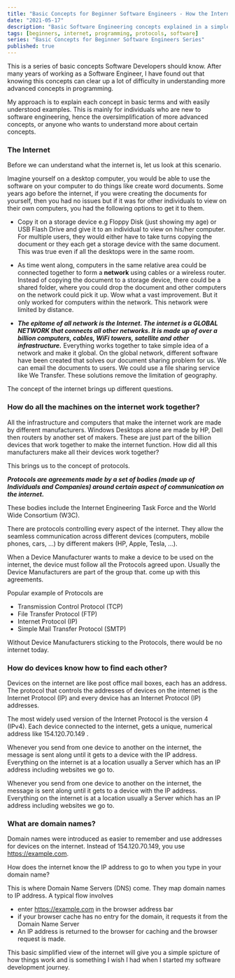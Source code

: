 ```yaml
---
title: "Basic Concepts for Beginner Software Engineers - How the Internet Works."
date: "2021-05-17"
description: "Basic Software Engineering concepts explained in a simple way"
tags: [beginners, internet, programming, protocols, software]
series: "Basic Concepts for Beginner Software Engineers Series"
published: true
---
```


This is a series of basic concepts Software Developers should know. After many years of working as a Software Engineer, I have found out that knowing this concepts can clear up a lot of difficulty in understanding more advanced concepts in programming.

My approach is to explain each concept in basic terms and with easily understood examples. This is mainly for individuals who are new to software engineering, hence the oversimplification of more advanced concepts, or anyone who wants to understand more about certain concepts.

### The Internet

Before we can understand what the internet is, let us look at this scenario.

Imagine yourself on a desktop computer, you would be able to use the software on your computer to do things like create word documents. Some years ago before the internet, if you were creating the documents for yourself, then you had no issues but if it was for other individuals to view on their own computers, you had the following options to get it to them.

- Copy it on a storage device e.g Floppy Disk (just showing my age) or USB Flash Drive and give it to an individual to view on his/her computer. For multiple users, they would either have to take turns copying the document or they each get a storage device with the same document. This was true even if all the desktops were in the same room.

- As time went along, computers in the same relative area could be connected together to form a **network** using cables or a wireless router. Instead of copying the document to a storage device, there could be a shared folder, where you could drop the document and other computers on the network could pick it up. Wow what a vast improvement. But it only worked for computers within the network. This network were limited by distance.

- **_The epitome of all network is the Internet. The internet is a GLOBAL NETWORK that connects all other networks. It is made up of over a billion computers, cables, WiFi towers, satellite and other infrastructure._** Everything works together to take simple idea of a network and make it global. On the global network, different software have been created that solves our document sharing problem for us. We can email the documents to users. We could use a file sharing service like We Transfer. These solutions remove the limitation of geography.

The concept of the internet brings up different questions.

### How do all the machines on the internet work together?

All the infrastructure and computers that make the internet work are made by different manufacturers. Windows Desktops alone are made by HP, Dell then routers by another set of makers. These are just part of the billion devices that work together to make the internet function. How did all this manufacturers make all their devices work together?

This brings us to the concept of protocols.

**_Protocols are agreements made by a set of bodies (made up of Individuals and Companies) around certain aspect of communication on the internet._**

These bodies include the Internet Engineering Task Force and the World Wide Consortium (W3C).

There are protocols controlling every aspect of the internet. They allow the seamless communication across different devices (computers, mobile phones, cars, ...) by different makers (HP, Apple, Tesla, ...).

When a Device Manufacturer wants to make a device to be used on the internet, the device must follow all the Protocols agreed upon. Usually the Device Manufacturers are part of the group that. come up with this agreements.

Popular example of Protocols are

- Transmission Control Protocol (TCP)
- File Transfer Protocol (FTP)
- Internet Protocol (IP)
- Simple Mail Transfer Protocol (SMTP)

Without Device Manufacturers sticking to the Protocols, there would be no internet today.

### How do devices know how to find each other?

Devices on the internet are like post office mail boxes, each has an address. The protocol that controls the addresses of devices on the internet is the Internet Protocol (IP) and every device has an Internet Protocol (IP) addresses.

The most widely used version of the Internet Protocol is the version 4 (IPv4). Each device connected to the internet, gets a unique, numerical address like 154.120.70.149 .

Whenever you send from one device to another on the internet, the message is sent along until it gets to a device with the IP address. Everything on the internet is at a location usually a Server which has an IP address including websites we go to.

Whenever you send from one device to another on the internet, the message is sent along until it gets to a device with the IP address. Everything on the internet is at a location usually a Server which has an IP address including websites we go to.

### What are domain names?

Domain names were introduced as easier to remember and use addresses for devices on the internet. Instead of 154.120.70.149, you use https://example.com.

How does the internet know the IP address to go to when you type in your domain name?

This is where Domain Name Servers (DNS) come. They map domain names to IP address. A typical flow involves

- enter https://example.com in the browser address bar
- if your browser cache has no entry for the domain, it requests it from the Domain Name Server
- An IP address is returned to the browser for caching and the browser request is made.

This basic simplified view of the internet will give you a simple spicture of how things work and is something I wish I had when I started my software development journey.
